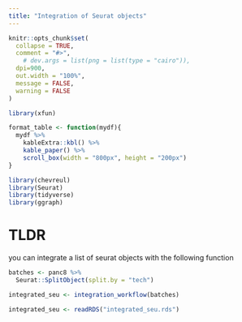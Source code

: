 ```yaml
---
title: "Integration of Seurat objects"
---
```


```r
knitr::opts_chunk$set(
  collapse = TRUE,
  comment = "#>",
    # dev.args = list(png = list(type = "cairo")),
  dpi=900,
  out.width = "100%",
  message = FALSE,
  warning = FALSE
)

library(xfun)

format_table <- function(mydf){
  mydf %>% 
    kableExtra::kbl() %>% 
    kable_paper() %>% 
    scroll_box(width = "800px", height = "200px")
}

```

```r
library(chevreul)
library(Seurat)
library(tidyverse)
library(ggraph)
```

# TLDR 

you can integrate a list of seurat objects with the following function

```r

batches <- panc8 %>%
  Seurat::SplitObject(split.by = "tech")

integrated_seu <- integration_workflow(batches)


```

```r

integrated_seu <- readRDS("integrated_seu.rds")
```

